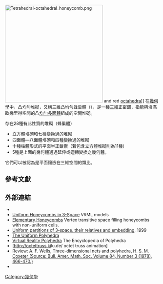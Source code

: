 {{expert|time=2014-04-30T12:49:39+00:00}}
{{expand|time=2014-04-29T14:04:39+00:00}}
[[File:Tetrahedral-octahedral_honeycomb.png|320px]] and red [[octahedron|octahedra]]]]
在[[幾何學|幾何學]]中，凸均勻堆砌，又稱三維凸均勻蜂巢體（{{lang-en|Convex uniform honeycomb}}），是一種[[三維|三維]]正密鋪，指能夠填滿歐幾里得空間的凸[[均勻多面體|均勻多面體]]組成的空間堆砌。

存在28種有此性質的堆砌（蜂巢體）
*立方體堆砌和七種變換過的堆砌
*四面體—八面體堆砌和四種變換過的堆砌
*十種柱體形式的平面半正鑲嵌（若包含立方體堆砌則為11種）
*5種是上面的幾何體通過延伸或迴轉變換之幾何體。
它們可以被認為是平面鑲嵌在三維空間的類比。

== 參考文獻 ==
{{Reflist|list=
* [[John_Horton_Conway|John H. Conway]], Heidi Burgiel, Chaim Goodman-Strauss, (2008) ''The Symmetries of Things'', ISBN 978-1-56881-220-5 (Chapter 21, Naming the Archimedean and Catalan polyhedra and tilings, Architectonic and Catoptric tessellations, p 292-298, includes all the nonprismatic forms)
* [[George_Olshevsky|George Olshevsky]], (2006, ''Uniform Panoploid Tetracombs'', Manuscript ''(Complete list of 11 convex uniform tilings, 28 convex uniform honeycombs, and 143 convex uniform tetracombs)''
* [[Branko_Grünbaum|Branko Grünbaum]], (1994) Uniform tilings of 3-space. [[Geombinatorics|Geombinatorics]] 4, 49 - 56.
* [[Norman_Johnson_(mathematician)|Norman Johnson]] (1991) ''Uniform Polytopes'', Manuscript
* {{The Geometrical Foundation of Natural Structure (book)}} (Chapter 5: Polyhedra packing and space filling)
* {{cite book | first=Keith | last=Critchlow | authorlink=Keith Critchlow  | title=Order in Space: A design source book | publisher=Viking Press| year=1970 | isbn=0-500-34033-1 }}
* '''Kaleidoscopes: Selected Writings of H.S.M. Coxeter''', edited by F. Arthur Sherk, Peter McMullen, Anthony C. Thompson, Asia Ivic Weiss, Wiley-Interscience Publication, 1995, ISBN 978-0-471-01003-6 [http://www.wiley.com/WileyCDA/WileyTitle/productCd-0471010030.html]
** (Paper 22) H.S.M. Coxeter, ''Regular and Semi Regular Polytopes I'', [Math. Zeit. 46 (1940) 380-407, MR 2,10] (1.9 Uniform space-fillings)
* [[Alfredo_Andreini|A. Andreini]], (1905) ''Sulle reti di poliedri regolari e semiregolari e sulle corrispondenti reti correlative'' (On the regular and semiregular nets of polyhedra and on the corresponding correlative nets), Mem. Società Italiana della Scienze, Ser.3, 14 75–129. [[PDF|PDF]] [https://web.archive.org/web/20140429195143/http://media.accademiaxl.it/memorie/Serie3_T14.pdf]
* [[Duncan_MacLaren_Young_Sommerville|D. M. Y. Sommerville]], (1930) ''An Introduction to the Geometry of '''n''' Dimensions.'' New York, E. P. Dutton, . 196 pp. (Dover Publications edition, 1958) Chapter X: The Regular Polytopes
* {{cite book | author= Anthony Pugh | year= 1976 | title= Polyhedra: A visual approach | publisher= University of California Press Berkeley | location= California | isbn= 0-520-03056-7  }} Chapter 5. Joining polyhedra
}}

== 外部連結 ==
{{Commons category|Uniform tilings of Euclidean 3-space}}
* {{mathworld | title = Honeycomb | urlname = Honeycomb}}
*[http://www.doskey.com/polyhedra/UniformHoneycombs.html Uniform Honeycombs in 3-Space] VRML models
*[http://www.orchidpalms.com/polyhedra/honeycombs/honeycombs.htm Elementary Honeycombs] Vertex transitive space filling honeycombs with non-uniform cells.
* [http://arxiv.org/abs/math/9906034 Uniform partitions of 3-space, their relatives and embedding], 1999
*[http://www.mathconsult.ch/showroom/unipoly/ The Uniform Polyhedra]
*[http://www.georgehart.com/virtual-polyhedra/vp.html Virtual Reality Polyhedra] The Encyclopedia of Polyhedra
*[http://octettruss.ki<nowiki></nowiki>lu.de/ octet truss animation]
*[http://projecteuclid.org/DPubS/Repository/1.0/Disseminate?view=body&id=pdf_1&handle=euclid.bams/1183540634 Review: A. F. Wells, Three-dimensional nets and polyhedra, H. S. M. Coxeter (Source: Bull. Amer. Math. Soc. Volume 84, Number 3 (1978), 466-470.)]
* {{KlitzingPolytopes|flat.htm|3D|Euclidean tesselations}}

[[Category:幾何學|Category:幾何學]]